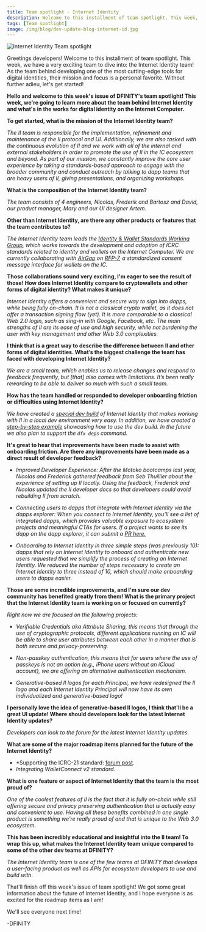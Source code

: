 ```yaml
---
title: Team spotlight - Internet Identity
description: Welcome to this installment of team spotlight. This week, the have a very exciting team to dive into - the Internet Identity team!
tags: [Team spotlight]
image: /img/blog/dev-update-blog-internet-id.jpg
---
```


![Internet Identity Team spotlight](../../static/img/blog/dev-update-blog-internet-id.jpg)

Greetings developers! Welcome to this installment of team spotlight. This week, we have a very exciting team to dive into: the Internet Identity team! As the team behind developing one of the most cutting-edge tools for digital identities, their mission and focus is a personal favorite. Without further adieu, let's get started! 


**Hello and welcome to this week's issue of DFINITY's team spotlight! This week, we're going to learn more about the team behind Internet Identity and what's in the works for digital identity on the Internet Computer.**

**To get started, what is the mission of the Internet Identity team?**

*The II team is responsible for the implementation, refinement and maintenance of the II protocol and UI. Additionally, we are also tasked with the continuous evolution of II and we work with all of the internal and external stakeholders in order to promote the use of II in the IC ecosystem and beyond. As part of our mission, we constantly improve the core user experience by taking a standards-based approach to engage with the broader community and conduct outreach by talking to dapp teams that are heavy users of II, giving presentations, and organizing workshops.*

**What is the composition of the Internet Identity team?**

*The team consists of 4 engineers, Nicolas, Frederik and Bartosz and David, our product manager, Mary and our UI designer Artem.*

**Other than Internet Identity, are there any other products or features that the team contributes to?**

*The Internet Identity team leads the [Identity & Wallet Standards Working Group](https://github.com/dfinity/wg-identity-authentication), which works towards the development and adoption of ICRC standards related to identity and wallets on the Internet Computer. We are currently collaborating with [AirGap](https://airgap.it/) on [RFP-7](https://forum.dfinity.org/t/assigned-rfp-7-wallet-standard-reference-implementation/20024), a standardized consent message interface for wallets on the IC.*

**Those collaborations sound very exciting, I'm eager to see the result of those! How does Internet Identity compare to cryptowallets and other forms of digital identity? What makes it unique?**

*Internet Identity offers a convenient and secure way to sign into dapps, while being fully on-chain. It is not a classical crypto wallet, as it does not offer a transaction signing flow (yet). It is more comparable to a classical Web 2.0 login, such as sing-in with Google, Facebook, etc. The main strengths of II are its ease of use and high security, while not burdening the user with key management and other Web 3.0 complexities.*

**I think that is a great way to describe the difference between II and other forms of digital identities. What’s the biggest challenge the team has faced with developing Internet Identity?**

*We are a small team, which enables us to release changes and respond to feedback frequently, but [that] also comes with limitations. It’s been really rewarding to be able to deliver so much with such a small team.*

**How has the team handled or responded to developer onboarding friction or difficulties using Internet Identity?**

*We have created a [special dev build](https://github.com/dfinity/internet-identity#flavors) of Internet Identity that makes working with II in a local dev environment very easy. In addition, we have created a [step-by-step example](https://github.com/dfinity/examples/tree/master/motoko/internet_identity_integration) showcasing how to use the dev build. In the future we also plan to support the `dfx deps` command.*

**It's great to hear that improvements have been made to assist with onboarding friction. Are there any improvements have been made as a direct result of developer feedback?**

- *Improved Developer Experience: After the Motoko bootcamps last year, Nicolas and Frederick gathered feedback from Seb Thuillier about the experience of setting up II locally. Using the feedback, Frederick and Nicolas updated the II developer docs so that developers could avoid rebuilding II from scratch.*

- *Connecting users to dapps that integrate with Internet Identity via the dapps explorer: When you connect to Internet Identity, you’ll see a list of integrated dapps, which provides valuable exposure to ecosystem projects and meaningful CTAs for users. If a project wants to see its dapp on the dapp explorer, it can submit a [PR here.](https://github.com/dfinity/portal#showcase-submission-guidelines)*

- *Onboarding to Internet Identity in three simple steps (was previously 10): dapps that rely on Internet Identity to onboard and authenticate new users requested that we simplify the process of creating an Internet Identity. We reduced the number of steps necessary to create an Internet Identity to three instead of 10, which should make onboarding users to dapps easier.*

**Those are some incredible improvements, and I'm sure our dev community has benefited greatly from them! What is the primary project that the Internet Identity team is working on or focused on currently?**

*Right now we are focused on the following projects:*

- *Verifiable Credentials aka Attribute Sharing, this means that through the use of cryptographic protocols, different applications running on IC will be able to share user attributes between each other in a manner that is both secure and privacy-preserving.*

- *Non-passkey authentication, this means that for users where the use of passkeys is not an option (e.g., iPhone users without an iCloud account), we are offering an alternative authentication mechanism.*

- *Generative-based II logos for each Principal, we have redesigned the II logo and each Internet Identity Principal will now have its own individualized and generative-based logo!*

**I personally love the idea of generative-based II logos, I think that'll be a great UI update! Where should developers look for the latest Internet Identity updates?**

*Developers can look to the forum for the latest Internet Identity updates.*

**What are some of the major roadmap items planned for the future of the Internet Identity?**

- *Supporting the ICRC-21 standard: [forum post](https://forum.dfinity.org/t/assigned-rfp-7-wallet-standard-reference-implementation/20024).
- *Integrating WalletConnect v2 standard.*

**What is one feature or aspect of Internet Identity that the team is the most proud of?**

*One of the coolest features of II is the fact that it is fully on-chain while still offering secure and privacy preserving authentication that is actually easy and convenient to use. Having all these benefits combined in one single product is something we’re really proud of and that is unique to the Web 3.0 ecosystem.*

**This has been incredibly educational and insightful into the II team! To wrap this up, what makes the Internet Identity team unique compared to some of the other dev teams at DFINITY?**

*The Internet Identity team is one of the few teams at DFINITY that develops a user-facing product as well as APIs for ecosystem developers to use and build with.*

That'll finish off this week's issue of team spotlight! We got some great information about the future of Internet Identity, and I hope everyone is as excited for the roadmap items as I am! 

We'll see everyone next time!

-DFINITY
